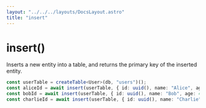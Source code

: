 ```yaml
---
layout: "../../../layouts/DocsLayout.astro"
title: "insert"
---
```


# insert()

Inserts a new entity into a table, and returns the primary key of the inserted entity.

```ts
const userTable = createTable<User>(db, "users")();
const aliceId = await insert(userTable, { id: uuid(), name: "Alice", age: 23 });
const bobId = await insert(userTable, { id: uuid(), name: "Bob", age: 45 });
const charlieId = await insert(userTable, { id: uuid(), name: "Charlie", age: 34 });
```